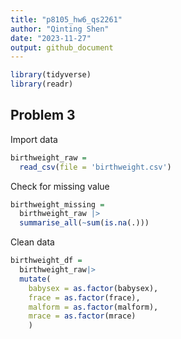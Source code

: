 ```yaml
---
title: "p8105_hw6_qs2261"
author: "Qinting Shen"
date: "2023-11-27"
output: github_document
---
```


```r
library(tidyverse)
library(readr)
```


## Problem 3
Import data
```r
birthweight_raw = 
  read_csv(file = 'birthweight.csv')
```

Check for missing value
```r
birthweight_missing = 
  birthweight_raw |> 
  summarise_all(~sum(is.na(.)))
```

Clean data
```r
birthweight_df = 
  birthweight_raw|> 
  mutate(
    babysex = as.factor(babysex),
    frace = as.factor(frace),
    malform = as.factor(malform),
    mrace = as.factor(mrace)
    )
```



